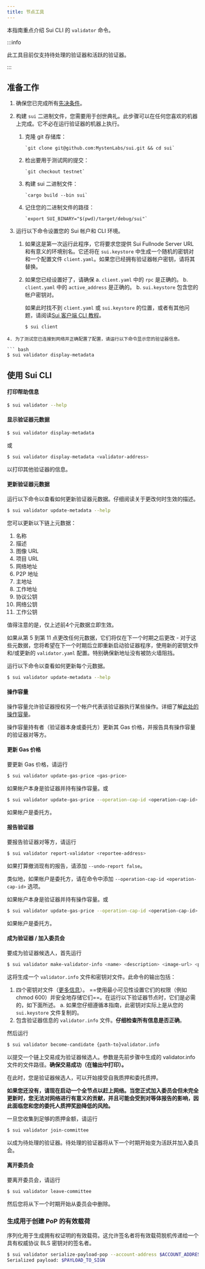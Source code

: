 ```yaml
---
title: 节点工具
---
```


本指南重点介绍 Sui CLI 的 `validator` 命令。

:::info

此工具目前仅支持待处理的验证器和活跃的验证器。

:::

## 准备工作

1. 确保您已完成所有[先决条件](../developer/getting-started/sui-install.mdx#prerequisites)。

2. 构建 `sui` 二进制文件，您需要用于创世典礼。此步骤可以在任何您喜欢的机器上完成。它不必在运行验证器的机器上执行。

    1. 克隆 git 存储库：

           `git clone git@github.com:MystenLabs/sui.git && cd sui`

    2. 检出要用于测试网的提交：

           `git checkout testnet`

    3. 构建 sui 二进制文件：

           `cargo build --bin sui`

    4. 记住您的二进制文件的路径：

           `export SUI_BINARY="$(pwd)/target/debug/sui"`

3. 运行以下命令设置您的 Sui 帐户和 CLI 环境。

    1. 如果这是第一次运行此程序，它将要求您提供 Sui Fullnode Server URL 和有意义的环境别名。它还将在 `sui.keystore` 中生成一个随机的密钥对和一个配置文件 `client.yaml`。如果您已经拥有验证器帐户密钥，请将其替换。

    2. 如果您已经设置好了，请确保
      a. `client.yaml` 中的 `rpc` 是正确的。
      b. `client.yaml` 中的 `active_address` 是正确的。
      b. `sui.keystore` 包含您的帐户密钥对。

        如果此时找不到 `client.yaml` 或 `sui.keystore` 的位置，或者有其他问题，请阅读[Sui 客户端 CLI 教程](/references/cli/client.mdx)。

        ``` bash
        $ sui client
        ```

```mdx
4. 为了测试您已连接到网络并正确配置了配置，请运行以下命令显示您的验证器信息。

``` bash
$ sui validator display-metadata
```

## 使用 Sui CLI 

#### 打印帮助信息

``` bash
$ sui validator --help
```

#### 显示验证器元数据
``` bash
$ sui validator display-metadata
```

或

``` bash
$ sui validator display-metadata <validator-address>
```
以打印其他验证器的信息。

#### 更新验证器元数据

运行以下命令以查看如何更新验证器元数据。仔细阅读关于更改何时生效的描述。

``` bash
$ sui validator update-metadata --help
```

您可以更新以下链上元数据：
1. 名称
1. 描述
1. 图像 URL
1. 项目 URL
1. 网络地址
1. P2P 地址
1. 主地址
1. 工作地址
1. 协议公钥
1. 网络公钥
1. 工作公钥

值得注意的是，仅上述前4个元数据立即生效。

如果从第 5 到第 11 点更改任何元数据，它们将仅在下一个时期之后更改 - 对于这些元数据，您将希望在下一个时期后立即重新启动验证器程序，使用新的密钥文件和/或更新的 `validator.yaml` 配置。特别确保新地址没有被防火墙阻挡。

运行以下命令以查看如何更新每个元数据。

``` bash
$ sui validator update-metadata --help
```

#### 操作容量

操作容量允许验证器授权另一个帐户代表该验证器执行某些操作。详细了解[此处的操作容量](./validator-tasks.mdx#operation-cap)。

操作容量持有者（验证器本身或委托方）更新其 Gas 价格，并报告具有操作容量的验证器对等方。

#### 更新 Gas 价格

要更新 Gas 价格，请运行

```bash
$ sui validator update-gas-price <gas-price>
```

如果帐户本身是验证器并持有操作容量。或

```bash
$ sui validator update-gas-price --operation-cap-id <operation-cap-id> <gas-price>
```

如果帐户是委托方。

#### 报告验证器

要报告验证器对等方，请运行

```bash
$ sui validator report-validator <reportee-address>
```

如果打算撤消现有的报告，请添加 `--undo-report false`。

类似地，如果帐户是委托方，请在命令中添加 `--operation-cap-id <operation-cap-id>` 选项。

如果帐户本身是验证器并持有操作容量。或

```bash
$ sui validator update-gas-price --operation-cap-id <operation-cap-id> <gas-price>
```

如果帐户是委托方。

#### 成为验证器 / 加入委员会

要成为验证器候选人，首先运行

```bash
$ sui validator make-validator-info <name> <description> <image-url> <project-url> <host-name> <gas_price>
```

这将生成一个 `validator.info` 文件和密钥对文件。此命令的输出包括：
  1. 四个密钥对文件（[更多信息](./validator-tasks.mdx#key-management)）。 ==使用最小可见性设置它们的权限（例如 chmod 600）并安全地存储它们==。在运行以下验证器节点时，它们是必需的，如下面所述。
    a. 如果您仔细遵循本指南，此密钥对实际上是从您的 `sui.keystore` 文件复制的。
  2. 包含验证器信息的 `validator.info` 文件。**仔细检查所有信息是否正确**。

然后运行

``` bash
$ sui validator become-candidate {path-to}validator.info
```

以提交一个链上交易成为验证器候选人。参数是先前步骤中生成的 validator.info 文件的文件路径。**确保交易成功（在输出中打印）。**

在此时，您是验证器候选人，可以开始接受自我质押和委托质押。

**如果您还没有，请现在启动一个全节点以赶上网络。当您正式加入委员会但未完全更新时，您无法对网络进行有意义的贡献，并且可能会受到对等体报告的影响，因此面临您和您的委托人质押奖励降低的风险。**

一旦您收集到足够的质押金额，请运行

``` bash
$ sui validator join-committee
```

以成为待处理的验证器。待处理的验证器将从下一个时期开始变为活跃并加入委员会。

#### 离开委员会

要离开委员会，请运行

``` bash
$ sui validator leave-committee
```

然后您将从下一个时期开始从委员会中删除。

### 生成用于创建 PoP 的有效载荷

序列化用于生成拥有权证明的有效载荷。这允许签名者将有效载荷脱机传递给一个具有权威协议 BLS 密钥对的签名者。

``` bash
$ sui validator serialize-payload-pop --account-address $ACCOUNT_ADDRESS --protocol-public-key $BLS_PUBKEY
Serialized payload: $PAYLOAD_TO_SIGN
```
